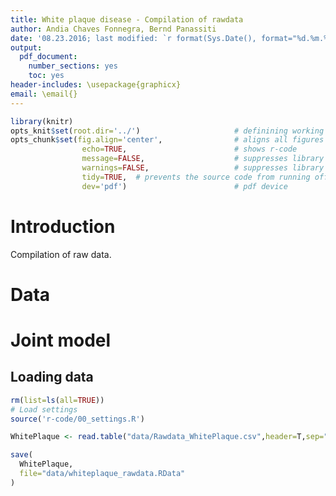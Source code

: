 ```yaml
---
title: White plaque disease - Compilation of rawdata
author: Andia Chaves Fonnegra, Bernd Panassiti
date: '08.23.2016; last modified: `r format(Sys.Date(), format="%d.%m.%Y")`'
output: 
  pdf_document: 
    number_sections: yes
    toc: yes
header-includes: \usepackage{graphicx}
email: \email{}
---
```


```r
library(knitr)
opts_knit$set(root.dir='../')                     # definining working directory; or normalizePath('../')
opts_chunk$set(fig.align='center',                # aligns all figures
                echo=TRUE,                        # shows r-code
                message=FALSE,                    # suppresses library outputs
                warnings=FALSE,                   # suppresses library outputs
                tidy=TRUE,  # prevents the source code from running off a pdf page
                dev='pdf')                        # pdf device
```

# Introduction
Compilation of raw data. 


# Data

# Joint model
## Loading data 
```r
rm(list=ls(all=TRUE))
# Load settings
source('r-code/00_settings.R')
```


```r
WhitePlaque <- read.table("data/Rawdata_WhitePlaque.csv",header=T,sep=",")
```


```r
save(
  WhitePlaque,
  file="data/whiteplaque_rawdata.RData"
)
```

